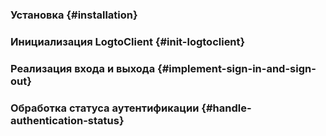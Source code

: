 

<PythonGuideTip />

### Установка \{#installation}

<Installation />

### Инициализация LogtoClient \{#init-logtoclient}

<InitLogtoClient />

### Реализация входа и выхода \{#implement-sign-in-and-sign-out}

<ImplementSignInAndSignOutRoutes />

### Обработка статуса аутентификации \{#handle-authentication-status}

<HandleAuthenticationStatus />

<Checkpoint />
